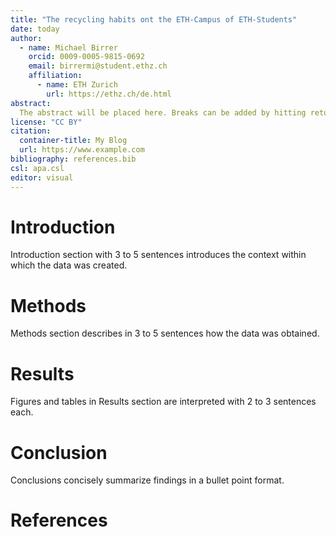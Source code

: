 ```yaml
---
title: "The recycling habits ont the ETH-Campus of ETH-Students"
date: today
author:
  - name: Michael Birrer
    orcid: 0009-0005-9815-0692
    email: birrermi@student.ethz.ch
    affiliation: 
      - name: ETH Zurich
        url: https://ethz.ch/de.html
abstract: 
  The abstract will be placed here. Breaks can be added by hitting return on the keyboard.
license: "CC BY"
citation: 
  container-title: My Blog
  url: https://www.example.com
bibliography: references.bib
csl: apa.csl
editor: visual
---
```


# Introduction

Introduction section with 3 to 5 sentences introduces the context within which the data was created.

# Methods

Methods section describes in 3 to 5 sentences how the data was obtained.

# Results

Figures and tables in Results section are interpreted with 2 to 3 sentences each.

# Conclusion

Conclusions concisely summarize findings in a bullet point format.

# References
